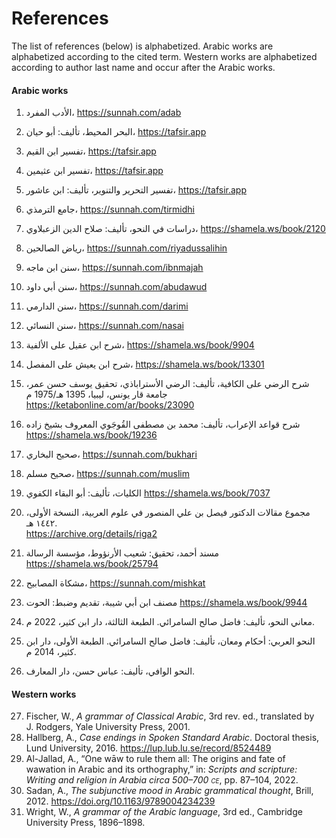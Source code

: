 
<!-- THIS FILE IS AUTOGENERATED. DO NOT EDIT DIRECTLY -->

# References {.unnumbered #chap-references}

The list of references (below) is alphabetized.
Arabic works are alphabetized according to the cited term.
Western works are alphabetized according to author last name and occur after the Arabic works.

#### Arabic works {.unnumbered}

::: {.ar}
   1. الأدب المفرد، [[https://sunnah.com/adab](https://sunnah.com/adab)]{lang='en'}
:::

::: {.ar}
   2. البحر المحيط، تأليف: أبو حيان، [[https://tafsir.app](https://tafsir.app)]{lang='en'}
:::

::: {.ar}
   3. تفسير ابن القيم، [[https://tafsir.app](https://tafsir.app)]{lang='en'}
:::

::: {.ar}
   4. تفسير ابن عثيمين، [[https://tafsir.app](https://tafsir.app)]{lang='en'}
:::

::: {.ar}
   5. تفسير التحرير والتنوير، تأليف: ابن عاشور، [[https://tafsir.app](https://tafsir.app)]{lang='en'}
:::

::: {.ar}
   6. جامع الترمذي، [[https://sunnah.com/tirmidhi](https://sunnah.com/tirmidhi)]{lang='en'}
:::

::: {.ar}
   7. دراسات في النحو، تأليف: صلاح الدين الزعبلاوي، [[https://shamela.ws/book/2120](https://shamela.ws/book/2120)]{lang='en'}
:::

::: {.ar}
   8. رياض الصالحين، [[https://sunnah.com/riyadussalihin](https://sunnah.com/riyadussalihin)]{lang='en'}
:::

::: {.ar}
   9. سنن ابن ماجه، [[https://sunnah.com/ibnmajah](https://sunnah.com/ibnmajah)]{lang='en'}
:::

::: {.ar}
  10. سنن أبي داود، [[https://sunnah.com/abudawud](https://sunnah.com/abudawud)]{lang='en'}
:::

::: {.ar}
  11. سنن الدارمي، [[https://sunnah.com/darimi](https://sunnah.com/darimi)]{lang='en'}
:::

::: {.ar}
  12. سنن النسائي، [[https://sunnah.com/nasai](https://sunnah.com/nasai)]{lang='en'}
:::

::: {.ar}
  13. شرح ابن عقيل على الألفية، [[https://shamela.ws/book/9904](https://shamela.ws/book/9904)]{lang='en'}
:::

::: {.ar}
  14. شرح ابن يعيش على المفصل، [[https://shamela.ws/book/13301](https://shamela.ws/book/13301)]{lang='en'}
:::

::: {.ar}
  15. شرح الرضي على الكافية، تأليف: الرضي الأستراباذي، تحقيق يوسف حسن عمر، جامعة قار يونس، ليبيا، 1395\ هـ/1975\ م  
      [[https://ketabonline.com/ar/books/23090](https://ketabonline.com/ar/books/23090)]{lang='en'}
:::

::: {.ar}
  16. شرح قواعد الإعراب، تأليف: محمد بن مصطفى القُوجَوي المعروف بشيخ زاده  
      [[https://shamela.ws/book/19236](https://shamela.ws/book/19236)]{lang='en'}
:::

::: {.ar}
  17. صحيح البخاري، [[https://sunnah.com/bukhari](https://sunnah.com/bukhari)]{lang='en'}
:::

::: {.ar}
  18. صحيح مسلم، [[https://sunnah.com/muslim](https://sunnah.com/muslim)]{lang='en'}
:::

::: {.ar}
  19. الكليات، تأليف: أبو البقاء الكفوي [[https://shamela.ws/book/7037](https://shamela.ws/book/7037)]{lang='en'}
:::

::: {.ar}
  20. مجموع مقالات الدكتور فيصل بن علي المنصور في علوم العربية، النسخة الأولى، ١٤٤٢\ هـ.  
      [[https://archive.org/details/riga2](https://archive.org/details/riga2)]{lang='en'}
:::

::: {.ar}
  21. مسند أحمد، تحقيق: شعيب الأرنؤوط، مؤسسة الرسالة  
      [[https://shamela.ws/book/25794](https://shamela.ws/book/25794)]{lang='en'}
:::

::: {.ar}
  22. مشكاة المصابيح، [[https://sunnah.com/mishkat](https://sunnah.com/mishkat)]{lang='en'}
:::

::: {.ar}
  23. مصنف ابن أبي شيبة، تقديم وضبط: الحوت [[https://shamela.ws/book/9944](https://shamela.ws/book/9944)]{lang='en'}
:::

::: {.ar}
  24. معاني النحو، تأليف: فاضل صالح السامرائي. الطبعة الثالثة، دار ابن كثير، 2022\ م.
:::

::: {.ar}
  25. النحو العربي: أحكام ومعان، تأليف: فاضل صالح السامرائي. الطبعة الأولى، دار ابن كثير، 2014\ م.
:::

::: {.ar}
  26. النحو الوافي، تأليف: عباس حسن، دار المعارف.
:::


#### Western works {.unnumbered}

  27. Fischer,\ W., _A grammar of Classical Arabic_, 3rd rev. ed., translated by J.\ Rodgers, Yale University Press, 2001.
  28. Hallberg,\ A., _Case endings in Spoken Standard Arabic_. Doctoral thesis, Lund University, 2016. <https://lup.lub.lu.se/record/8524489>
  29. Al-Jallad,\ A., "One wāw to rule them all: The origins and fate of wawation in Arabic and its orthography," in: _Scripts and scripture: Writing and religion in Arabia circa 500--700\ [ce]{.smallcaps}_, pp.\ 87--104, 2022.
  30. Sadan,\ A., _The subjunctive mood in Arabic grammatical thought_, Brill, 2012. <https://doi.org/10.1163/9789004234239>
  31. Wright,\ W., _A grammar of the Arabic language_, 3rd ed., Cambridge University Press, 1896--1898.
